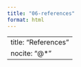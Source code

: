 ```yaml
---
title: "06-references"
format: html
---
```


---
title: "References"
nocite: "@*"
---

::: {#refs}
:::